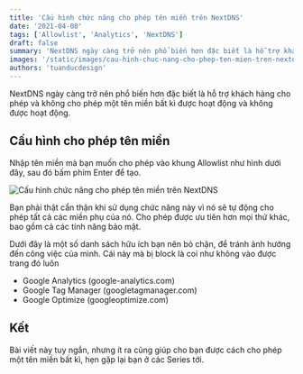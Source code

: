```yaml
---
title: 'Cấu hình chức năng cho phép tên miền trên NextDNS'
date: '2021-04-08'
tags: ['Allowlist', 'Analytics', 'NextDNS']
draft: false
summary: 'NextDNS ngày càng trở nên phổ biến hơn đặc biết là hỗ trợ khách hàng cho phép và không cho phép một tên miền bất kì được hoạt động và không được hoạt động.'
images: '/static/images/cau-hinh-chuc-nang-cho-phep-ten-mien-tren-nextdns.png'
authors: 'tuanducdesign'
---
```


NextDNS ngày càng trở nên phổ biến hơn đặc biết là hỗ trợ khách hàng cho phép và không cho phép một tên miền bất kì được hoạt động và không được hoạt động.

## Cấu hình cho phép tên miền

Nhập tên miền mà bạn muốn cho phép vào khung Allowlist như hình dưới đây, sau đó bấm phím Enter để tạo.

![Cấu hình chức năng cho phép tên miền trên NextDNS](/static/images/cau-hinh-chuc-nang-cho-phep-ten-mien-tren-nextdns.png)

Bạn phải thật cẩn thận khi sử dụng chức năng này vì nó sẽ tự động cho phép tất cả các miền phụ của nó. Cho phép được ưu tiên hơn mọi thứ khác, bao gồm cả các tính năng bảo mật.

Dưới đây là một số danh sách hữu ích bạn nên bỏ chặn, để tránh ảnh hướng đến công việc của mình. Cái này mà bị block là coi như không vào được trang đó luôn

- Google Analytics (google-analytics.com)
- Google Tag Manager (googletagmanager.com)
- Google Optimize (googleoptimize.com)

## Kết

Bài viết này tuy ngắn, nhưng ít ra cũng giúp cho bạn được cách cho phép một tên miền bất kì, hẹn gặp lại bạn ở các Series tới.
